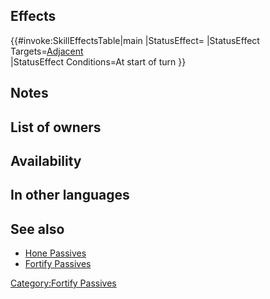 {{Passive
|type=C
|exclusive=0
|1name=Fortify Cavalry
|1tagid=SID_騎盾の鼓舞
|1effect=At start of turn, grants Def/Res+6 to adjacent cavalry allies for 1 turn.
|1cost=200
|1required=Fortify Def 2;Fortify Res 2
|canUseWeapon={{WeaponList|all}}
|canUseMove=Cavalry
|properties=random_all,random_inherit_base
}}
==Effects==
{{#invoke:SkillEffectsTable|main
|StatusEffect={{SkillEffectText|Bonuses|Def/Res|6}}
|StatusEffect Targets=[[Adjacent]] {{Mt|Cavalry}}<br>{{SkillTargetText|Allies}}
|StatusEffect Conditions=At start of turn
}}
==Notes==
{{Bonuses}}
==List of owners==
{{Skill Hero List}}
==Availability==
{{PassiveFocusList}}
{{PassiveDistributionList}}
{{PassiveCombatManualList}}
==In other languages==
{{OtherLanguages
|japanese=騎盾の鼓舞
|german=Reiterei stärken
|spanishEU=Baluarte caball.
|spanishLA=Baluarte caball.
|french=Prudence (Cav.)
|italian=Fortifica cavall.
|chineseTW=騎盾鼓舞
|portuguese=Cavalaria intensa
}}
==See also==
* [[Hone Passives]]
* [[Fortify Passives]]
{{Passives Navbox|C}}
[[Category:Fortify Passives]]